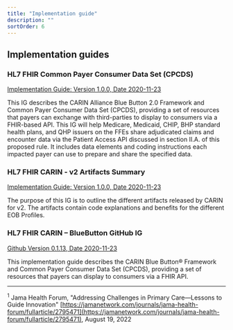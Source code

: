 ```yaml
---
title: "Implementation guide"
description: ""
sortOrder: 6
---
```


## Implementation guides

### HL7 FHIR Common Payer Consumer Data Set (CPCDS)

[Implementation Guide: Version 1.0.0, Date 2020-11-23](http://hl7.org/fhir/us/carin-bb/)


This IG describes the CARIN Alliance Blue Button 2.0 Framework and Common Payer Consumer Data Set (CPCDS), providing a set of resources that payers can exchange with third-parties to display to consumers via a FHIR-based API. This IG will help Medicare, Medicaid, CHIP, BHP standard health plans, and QHP issuers on the FFEs share adjudicated claims and encounter data via the Patient Access API discussed in section II.A. of this proposed rule. It includes data elements and coding instructions each impacted payer can use to prepare and share the specified data.

### HL7 FHIR CARIN - v2 Artifacts Summary

[Implementation Guide: Version 1.0.0, Date 2020-11-23](https://build.fhir.org/ig/HL7/carin-bb/artifacts.html#4)

The purpose of this IG is to outline the different artifacts released by CARIN for v2. The artifacts contain code explanations and benefits for the different EOB Profiles.

### HL7 FHIR CARIN – BlueButton GitHub IG
 
[Github Version 0.1.13, Date 2020-11-23
](https://github.com/HL7/carin-bb/) 

This implementation guide describes the CARIN Blue Button® Framework and Common Payer Consumer Data Set (CPCDS), providing a set of resources that payers can display to consumers via a FHIR API.

---

 <a id="footnote-1"></a><sup>1</sup> Jama Health Forum, "Addressing Challenges in Primary Care—Lessons to Guide Innovation" [https://jamanetwork.com/journals/jama-health-forum/fullarticle/2795471](https://jamanetwork.com/journals/jama-health-forum/fullarticle/2795471), August 19, 2022
